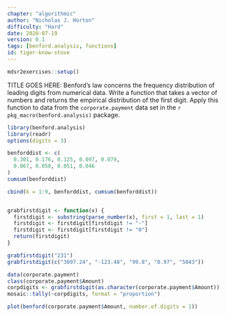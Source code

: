 ```yaml
---
chapter: "algorithmic"
author: "Nicholas J. Horton"
difficulty: "Hard"
date: 2020-07-19 
version: 0.1
tags: [benford.analysis, functions]
id: tiger-know-stove
---
```


```r
mdsr2exercises::setup()
```

TITLE GOES HERE: Benford's law concerns the frequency distribution of leading digits from numerical data.
Write a function that takes a vector of numbers and returns the empirical distribution
of the first digit.  Apply this function to data from the `corporate.payment` data set in the `r pkg_macro(benford.analysis)` package.


 <!--begin-answer-->
```r
library(benford.analysis)
library(readr)
options(digits = 3)

benforddist <- c(
  0.301, 0.176, 0.125, 0.097, 0.079,
  0.067, 0.058, 0.051, 0.046
)
cumsum(benforddist)

cbind(k = 1:9, benforddist, cumsum(benforddist))


grabfirstdigit <- function(x) {
  firstdigit <- substring(parse_number(x), first = 1, last = 1)
  firstdigit <- firstdigit[firstdigit != "-"]
  firstdigit <- firstdigit[firstdigit != "0"]
  return(firstdigit)
}
```

```r

grabfirstdigit("231")
grabfirstdigit(c("3097.24", "-123.48", "99.8", "0.97", "5043"))

data(corporate.payment)
class(corporate.payment$Amount)
corpdigits <- grabfirstdigit(as.character(corporate.payment$Amount))
mosaic::tally(~corpdigits, format = "proportion")

plot(benford(corporate.payment$Amount, number.of.digits = 1))
```
  <!--end-answer-->


